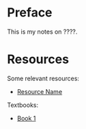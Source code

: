 # Preface {.unnumbered}

This is my notes on ????.

# Resources {.unnumbered}

Some relevant resources:

- [Resource Name](url)

Textbooks:

- [Book 1](url)